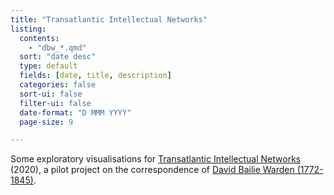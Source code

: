 ```yaml
---
title: "Transatlantic Intellectual Networks"
listing:
  contents:
    - "dbw_*.qmd"
  sort: "date desc"
  type: default
  fields: [date, title, description]
  categories: false
  sort-ui: false
  filter-ui: false
  date-format: "D MMM YYYY"
  page-size: 9

---
```



Some exploratory visualisations for [Transatlantic Intellectual Networks](https://research.ncl.ac.uk/atnu/projects/transatlanticintellectualnetworks/) (2020), a pilot project on the correspondence of [David Bailie Warden (1772-1845)](https://en.wikipedia.org/wiki/David_Bailie_Warden).
